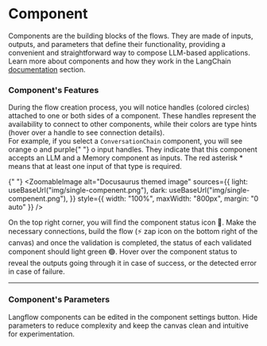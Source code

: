 
# Component

Components are the building blocks of the flows. They are made of inputs, outputs, and parameters that define their functionality, providing a convenient and straightforward way to compose LLM-based applications. Learn more about components and how they work in the LangChain [documentation](https://python.langchain.com/docs/integrations/components) section.

### Component's Features

<div style={{ marginBottom: "20px" }}>
  During the flow creation process, you will notice handles (colored circles)
  attached to one or both sides of a component. These handles represent the
  availability to connect to other components, while their colors are type hints
  (hover over a handle to see connection details).
</div>

<div style={{ marginBottom: "20px" }}>
  For example, if you select a <code>ConversationChain</code> component, you
  will see orange <span style={{ color: "orange" }}>o</span> and purple{" "}
  <span style={{ color: "purple" }}>o</span> input handles. They indicate that
  this component accepts an LLM and a Memory component as inputs. The red
  asterisk <span style={{ color: "red" }}>*</span> means that at least one input
  of that type is required.
</div>

{" "}
<ZoomableImage
  alt="Docusaurus themed image"
  sources={{
    light: useBaseUrl("img/single-compenent.png"),
    dark: useBaseUrl("img/single-compenent.png"),
  }}
  style={{ width: "100%", maxWidth: "800px", margin: "0 auto" }}
/>

<div style={{ marginBottom: "20px" }}>
  On the top right corner, you will find the component status icon 🔴. Make the
  necessary connections, build the flow (⚡ zap icon on the bottom right of the
  canvas) and once the validation is completed, the status of each validated
  component should light green 🟢. Hover over the component status to reveal the
  outputs going through it in case of success, or the detected error in case of
  failure.
</div>

---

### Component's Parameters

Langflow components can be edited in the component settings button. Hide parameters to reduce complexity and keep the canvas clean and intuitive for experimentation.

<div
  style={{ marginBottom: "20px", display: "flex", justifyContent: "center" }}
>
  <ReactPlayer playing controls url="/videos/langflow_parameters.mp4" />
</div>
